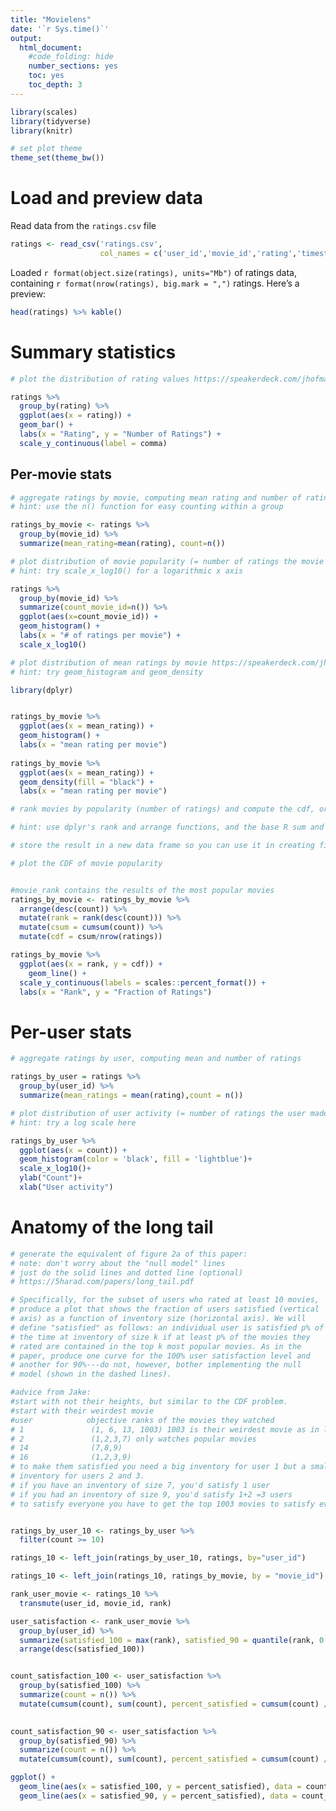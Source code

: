 ```yaml
---
title: "Movielens"
date: '`r Sys.time()`'
output:
  html_document:
    #code_folding: hide
    number_sections: yes
    toc: yes
    toc_depth: 3
---
```


```r
library(scales)
library(tidyverse)
library(knitr)

# set plot theme
theme_set(theme_bw())
```

# Load and preview data

Read data from the `ratings.csv` file
```r
ratings <- read_csv('ratings.csv',
                    col_names = c('user_id','movie_id','rating','timestamp'))
```

Loaded `r format(object.size(ratings), units="Mb")` of ratings data, containing `r format(nrow(ratings), big.mark = ",")` ratings. Here's a preview:
```r
head(ratings) %>% kable()
```

# Summary statistics

```r
# plot the distribution of rating values https://speakerdeck.com/jhofman/modeling-social-data-lecture-2-introduction-to-counting?slide=26

ratings %>% 
  group_by(rating) %>% 
  ggplot(aes(x = rating)) +
  geom_bar() + 
  labs(x = "Rating", y = "Number of Ratings") +
  scale_y_continuous(label = comma)


```

## Per-movie stats

```r
# aggregate ratings by movie, computing mean rating and number of ratings
# hint: use the n() function for easy counting within a group

ratings_by_movie <- ratings %>%
  group_by(movie_id) %>%
  summarize(mean_rating=mean(rating), count=n())


```

```r
# plot distribution of movie popularity (= number of ratings the movie received)
# hint: try scale_x_log10() for a logarithmic x axis

ratings %>% 
  group_by(movie_id) %>% 
  summarize(count_movie_id=n()) %>% 
  ggplot(aes(x=count_movie_id)) +
  geom_histogram() + 
  labs(x = "# of ratings per movie") +
  scale_x_log10()
```

```r
# plot distribution of mean ratings by movie https://speakerdeck.com/jhofman/modeling-social-data-lecture-2-introduction-to-counting?slide=28
# hint: try geom_histogram and geom_density

library(dplyr)


ratings_by_movie %>% 
  ggplot(aes(x = mean_rating)) +
  geom_histogram() + 
  labs(x = "mean rating per movie")
  
ratings_by_movie %>% 
  ggplot(aes(x = mean_rating)) + 
  geom_density(fill = "black") + 
  labs(x = "mean rating per movie")

```

```r
# rank movies by popularity (number of ratings) and compute the cdf, or fraction of all views covered by the top-k movies https://speakerdeck.com/jhofman/modeling-social-data-lecture-2-introduction-to-counting?slide=30

# hint: use dplyr's rank and arrange functions, and the base R sum and cumsum functions

# store the result in a new data frame so you can use it in creating figure 2 from the paper below

# plot the CDF of movie popularity


#movie_rank contains the results of the most popular movies 
ratings_by_movie <- ratings_by_movie %>%
  arrange(desc(count)) %>%
  mutate(rank = rank(desc(count))) %>%
  mutate(csum = cumsum(count)) %>%
  mutate(cdf = csum/nrow(ratings))

ratings_by_movie %>%
  ggplot(aes(x = rank, y = cdf)) +
    geom_line() +
  scale_y_continuous(labels = scales::percent_format()) + 
  labs(x = "Rank", y = "Fraction of Ratings")

```


# Per-user stats

```r
# aggregate ratings by user, computing mean and number of ratings

ratings_by_user = ratings %>%
  group_by(user_id) %>%
  summarize(mean_ratings = mean(rating),count = n())

```

```r
# plot distribution of user activity (= number of ratings the user made)
# hint: try a log scale here

ratings_by_user %>%
  ggplot(aes(x = count)) +
  geom_histogram(color = 'black', fill = 'lightblue')+
  scale_x_log10()+
  ylab("Count")+
  xlab("User activity")

```

# Anatomy of the long tail

```r
# generate the equivalent of figure 2a of this paper:
# note: don't worry about the "null model" lines
# just do the solid lines and dotted line (optional)
# https://5harad.com/papers/long_tail.pdf

# Specifically, for the subset of users who rated at least 10 movies,
# produce a plot that shows the fraction of users satisfied (vertical
# axis) as a function of inventory size (horizontal axis). We will
# define "satisfied" as follows: an individual user is satisfied p% of
# the time at inventory of size k if at least p% of the movies they
# rated are contained in the top k most popular movies. As in the
# paper, produce one curve for the 100% user satisfaction level and
# another for 90%---do not, however, bother implementing the null
# model (shown in the dashed lines).

#advice from Jake:
#start with not their heights, but similar to the CDF problem. 
#start with their weirdest movie 
#user            objective ranks of the movies they watched 
# 1               (1, 6, 13, 1003) 1003 is their weirdest movie as in least popular 
# 2               (1,2,3,7) only watches popular movies
# 14              (7,8,9)
# 16              (1,2,3,9)
# to make them satisfied you need a big inventory for user 1 but a small 
# inventory for users 2 and 3.
# if you have an inventory of size 7, you'd satisfy 1 user
# if you had an inventory of size 9, you'd satisfy 1+2 =3 users 
# to satisfy everyone you have to get the top 1003 movies to satisfy everybody in this list


ratings_by_user_10 <- ratings_by_user %>%
  filter(count >= 10)

ratings_10 <- left_join(ratings_by_user_10, ratings, by="user_id")

ratings_10 <- left_join(ratings_10, ratings_by_movie, by = "movie_id")

rank_user_movie <- ratings_10 %>%
  transmute(user_id, movie_id, rank)

user_satisfaction <- rank_user_movie %>%
  group_by(user_id) %>%
  summarize(satisfied_100 = max(rank), satisfied_90 = quantile(rank, 0.9)) %>%
  arrange(desc(satisfied_100))


count_satisfaction_100 <- user_satisfaction %>%
  group_by(satisfied_100) %>%
  summarize(count = n()) %>%
  mutate(cumsum(count), sum(count), percent_satisfied = cumsum(count) / sum(count))
  

count_satisfaction_90 <- user_satisfaction %>%
  group_by(satisfied_90) %>%
  summarize(count = n()) %>%
  mutate(cumsum(count), sum(count), percent_satisfied = cumsum(count) / sum(count))

ggplot() +
  geom_line(aes(x = satisfied_100, y = percent_satisfied), data = count_satisfaction_100) +
  geom_line(aes(x = satisfied_90, y = percent_satisfied), data = count_satisfaction_90)


```
